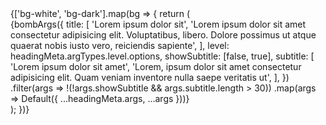
<Meta title="Hidden/Headings snapshot test" />

<div>
  {['bg-white', 'bg-dark'].map(bg => {
    return (
      <div
        class={bg + ' mt-3'}
        style={{
          padding: '1rem',
          display: 'flex',
          flexDirection: 'column',
          gap: '1rem',
        }}
      >
        {bombArgs({
          title: [
            'Lorem ipsum dolor sit',
            'Lorem ipsum dolor sit amet consectetur adipisicing elit. Voluptatibus, libero. Dolore possimus ut atque quaerat nobis iusto vero, reiciendis sapiente',
          ],
          level: headingMeta.argTypes.level.options,
          showSubtitle: [false, true],
          subtitle: [
            'Lorem ipsum dolor sit amet',
            'Lorem, ipsum dolor sit amet consectetur adipisicing elit. Quam veniam inventore nulla saepe veritatis ut',
          ],
        })
          .filter(args => !(!args.showSubtitle && args.subtitle.length > 30))
          .map(args => Default({ ...headingMeta.args, ...args }))}
      </div>
    );
  })}
</div>
